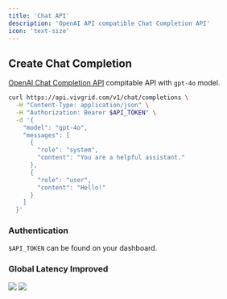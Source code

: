 ```yaml
---
title: 'Chat API'
description: 'OpenAI API compatible Chat Completion API'
icon: 'text-size'
---
```


## Create Chat Completion

[OpenAI Chat Completion API](https://platform.openai.com/docs/api-reference/chat) compitable API with `gpt-4o` model.

```sh
curl https://api.vivgrid.com/v1/chat/completions \
  -H "Content-Type: application/json" \
  -H "Authorization: Bearer $API_TOKEN" \
  -d '{
    "model": "gpt-4o",
    "messages": [
      {
        "role": "system",
        "content": "You are a helpful assistant."
      },
      {
        "role": "user",
        "content": "Hello!"
      }
    ]
  }'
```

### Authentication

`$API_TOKEN` can be found on your dashboard.

### Global Latency Improved

<Frame>
  <img src="/images/geoping-chat-vivgrid.jpg" style={{ borderRadius: '0.5rem' }} />
</Frame>

<Frame>
  <img src="/images/geoping-chat-openai.jpg" style={{ borderRadius: '0.5rem' }} />
</Frame>
